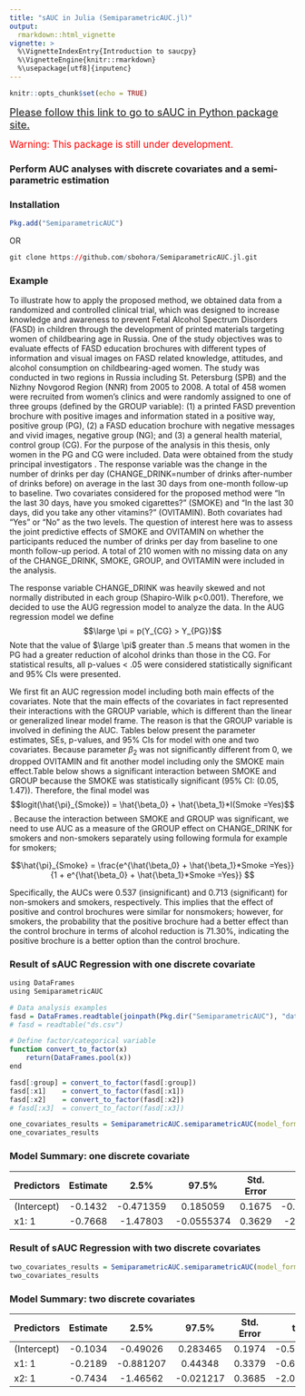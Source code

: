 ```yaml
---
title: "sAUC in Julia (SemiparametricAUC.jl)"
output: 
  rmarkdown::html_vignette
vignette: >
  %\VignetteIndexEntry{Introduction to saucpy}
  %\VignetteEngine{knitr::rmarkdown}
  %\usepackage[utf8]{inputenc}
---
```


```r
knitr::opts_chunk$set(echo = TRUE)
```

<span style="color:black; font-size:130%"><a href = "https://sbohora.github.io/saucpy/">Please follow this link to go to sAUC in Python package site.</a></span>

<span style="color:red; font-size:120%">Warning: This package is still under development.</span>

### Perform AUC analyses with discrete covariates and a semi-parametric estimation

### Installation
```r
Pkg.add("SemiparametricAUC")
```

OR

```r
git clone https://github.com/sbohora/SemiparametricAUC.jl.git
```

### Example

To illustrate how to apply the proposed method, we obtained data from a randomized and controlled clinical trial, which was designed to increase knowledge and awareness to prevent Fetal Alcohol Spectrum Disorders (FASD) in children through the development of printed materials targeting women of childbearing age in Russia. One of the study objectives was to evaluate effects of FASD education brochures with different types of information and visual images on FASD related knowledge, attitudes, and alcohol consumption on childbearing-aged women. The study was conducted in two regions in Russia including St. Petersburg (SPB) and the Nizhny Novgorod Region (NNR) from 2005 to 2008. A total of 458 women were recruited from women's clinics and were randomly assigned to one of three groups (defined by the GROUP variable): (1) a printed FASD prevention brochure with positive images and information stated in a positive way, positive group (PG), (2) a FASD education brochure with negative messages and vivid images, negative group (NG); and (3) a general health material, control group (CG). For the purpose of the analysis in this thesis, only women in the PG and CG were included. Data were obtained from the study principal investigators . The response variable was the change in the number of drinks per day (CHANGE_DRINK=number of drinks after-number of drinks before) on average in the last 30 days from one-month follow-up to baseline. Two covariates considered for the proposed method were "In the last 30 days, have you smoked cigarettes?" (SMOKE) and  "In the last 30 days, did you take any other vitamins?" (OVITAMIN). Both covariates had "Yes" or "No" as the two levels. The question of interest here was to assess the joint predictive effects of SMOKE and OVITAMIN on whether the participants reduced the number of drinks per day from baseline to one month follow-up period. A total of 210 women with no missing data on any of the CHANGE_DRINK, SMOKE, GROUP, and OVITAMIN were included in the analysis.

The response variable CHANGE_DRINK was heavily skewed and not normally distributed in each group  (Shapiro-Wilk p<0.001). Therefore, we decided to use the AUG regression model to analyze the data.  In the AUG regression model we define
$$\large \pi = p(Y_{CG} > Y_{PG})$$ Note that the value of $\large \pi$ greater than .5 means that women in the PG had a greater reduction of alcohol drinks than those in the CG. For statistical results, all p-values < .05 were considered statistically significant and 95% CIs were presented.

We first fit an AUC regression model including both main effects of the covariates.  Note that the main effects of the covariates in fact represented their interactions with the GROUP variable, which is different than the linear or generalized linear model frame.  The reason is that the GROUP variable is involved in defining the AUC.  Tables below present the parameter estimates, SEs, p-values, and 95% CIs for model with one and two covariates.  Because parameter $\beta_2$ was not significantly different from 0, we dropped OVITAMIN and fit another model including only the SMOKE main effect.Table below shows a significant interaction between SMOKE and GROUP because the SMOKE was statistically significant (95% CI: (0.05, 1.47)). Therefore, the final model was $$logit(\hat{\pi}_{Smoke}) = \hat{\beta_0} + \hat{\beta_1}*I(Smoke =Yes)$$.  Because the interaction between SMOKE and GROUP was significant, we need to use AUC as a measure of the GROUP effect on CHANGE_DRINK for smokers and non-smokers separately using following formula for example for smokers;

$$\hat{\pi}_{Smoke} = \frac{e^{\hat{\beta_0} + \hat{\beta_1}*Smoke =Yes}}{1 + e^{\hat{\beta_0} + \hat{\beta_1}*Smoke =Yes}} $$

Specifically, the AUCs were 0.537 (insignificant) and 0.713 (significant) for non-smokers and smokers, respectively.  This implies that the effect of positive and control brochures were similar for nonsmokers; however, for smokers, the probability that the positive brochure had a better effect than the control brochure in terms of alcohol reduction is 71.30%, indicating the positive brochure is a better option than the control brochure.

### Result of sAUC Regression with one discrete covariate

```r
using DataFrames
using SemiparametricAUC

# Data analysis examples
fasd = DataFrames.readtable(joinpath(Pkg.dir("SemiparametricAUC"), "data/fasd.csv"))
# fasd = readtable("ds.csv")

# Define factor/categorical variable
function convert_to_factor(x)
    return(DataFrames.pool(x))
end

fasd[:group] = convert_to_factor(fasd[:group])
fasd[:x1]    = convert_to_factor(fasd[:x1])
fasd[:x2]    = convert_to_factor(fasd[:x2])
# fasd[:x3]  = convert_to_factor(fasd[:x3])

one_covariates_results = SemiparametricAUC.semiparametricAUC(model_formula = y ~ x1, treatment_group = :group, data = fasd)
one_covariates_results
```



### Model Summary: one discrete covariate

|Predictors    | Estimate |     2.5% |    97.5% | Std. Error | t | _p_ |
|--------------|:-----------:|:----------:|:----------:|:----------:|:----------:|----------:|
|(Intercept)   |-0.1432| -0.471359|   0.185059|    0.1675| -0.8548|  0.392634|
|x1: 1         |-0.7668|  -1.47803 |-0.0555374|    0.3629|  -2.113 |0.0346002|


### Result of sAUC Regression with two discrete covariates

```r
two_covariates_results = SemiparametricAUC.semiparametricAUC(model_formula = y ~ x1 + x2, treatment_group = :group, data = fasd)
two_covariates_results
```

### Model Summary: two discrete covariates
|Predictors    | Estimate |     2.5% |    97.5% | Std. Error | t | _p_ |
|--------------|:-----------:|:----------:|:----------:|:----------:|:----------:|----------:|
|(Intercept) |  -0.1034 | -0.49026 | 0.283465|    0.1974| -0.5238|  0.600387|
|x1: 1     |    -0.2189| -0.881207|   0.44348|    0.3379| -0.6476|  0.517213|
|x2: 1       |  -0.7434 | -1.46562 |-0.021217|    0.3685| -2.0175| 0.0436388|

